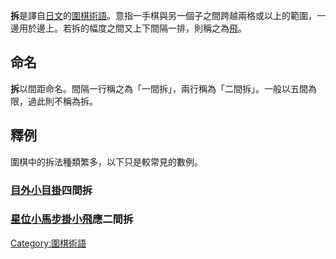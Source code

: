 '''拆'''是譯自[[日文|日文]]的[[圍棋|圍棋]][[術語|術語]]。意指一手棋與另一個子之間跨越兩格或以上的範圍，一邊用於邊上。若拆的幅度之間又上下間隔一排，則稱之為[[飛_(圍棋)|飛]]。
== 命名 ==
'''拆'''以間距命名。間隔一行稱之為「一間拆」，兩行稱為「二間拆」。一般以五間為限，過此則不稱為拆。
== 釋例 ==
圍棋中的拆法種類繁多，以下只是較常見的數例。
=== [[目外|目外]][[小目|小目]][[掛角|掛]]四間拆 ===

{{棋盤
|  |  |  |  |  |  |  |  |  |  |  |  |  |  |  |  |  |  | 
|  |  |  |  |  |  |  |  |  |  |  |  |  |  |  |  |  |  | 
|  |  |  |  |  |  |  |  |  |w1|  |  |  |  | w|  |  |  | 
|  |  |  | x|  |  |  |  |  | x|  |  |  |  |  | x| b|  | 
|  |  |  |  |  |  |  |  |  |  |  |  |  |  |  |  |  |  | 
|  |  |  |  |  |  |  |  |  |  |  |  |  |  |  |  |  |  | 
|  |  |  |  |  |  |  |  |  |  |  |  |  |  |  |  |  |  | 
|  |  |  |  |  |  |  |  |  |  |  |  |  |  |  |  |  |  | 
|  |  |  |  |  |  |  |  |  |  |  |  |  |  |  |  |  |  | 
|  |  |  | x|  |  |  |  |  | x|  |  |  |  |  | x|  |  |
|  |  |  |  |  |  |  |  |  |  |  |  |  |  |  |  |  |  | 
|  |  |  |  |  |  |  |  |  |  |  |  |  |  |  |  |  |  | 
|  |  |  |  |  |  |  |  |  |  |  |  |  |  |  |  |  |  | 
|  |  |  |  |  |  |  |  |  |  |  |  |  |  |  |  |  |  | 
|  |  |  |  |  |  |  |  |  |  |  |  |  |  |  |  |  |  | 
|  |  |  | x|  |  |  |  |  | x|  |  |  |  |  | x|  |  | 
|  |  |  |  |  |  |  |  |  |  |  |  |  |  |  |  |  |  | 
|  |  |  |  |  |  |  |  |  |  |  |  |  |  |  |  |  |  | 
|  |  |  |  |  |  |  |  |  |  |  |  |  |  |  |  |  |  | 
|20}}

=== [[星位|星位]][[掛角|小馬步掛]][[小飛|小飛]]應二間拆 ===

{{棋盤
|  |  |  |  |  |  |  |  |  |  |  |  |  |  |  |  |  |  | 
|  |  |  |  |  |  |  |  |  |  |  |  |  |  |  |  |  |  | 
|  |  |  |  |  |  |  |  |  |  |  |  |  |  |  |  |  |  |  
|  |  |  | x|  |  |  |  |  | x|  |  |  |  |  | x|  |  |  
|  |  |  |  |  |  |  |  |  |  |  |  |  |  |  |  |  |  |  
|  |  |  |  |  |  |  |  |  |  |  |  |  |  |  |  |  |  |  
|  |  |  |  |  |  |  |  |  |  |  |  |  |  |  |  |  |  |  
|  |  |  |  |  |  |  |  |  |  |  |  |  |  |  |  |  |  |  
|  |  |  |  |  |  |  |  |  |  |  |  |  |  |  |  |  |  |  
|  |  |  | x|  |  |  |  |  | x|  |  |  |  |  | x|  |  |  
|  |  |  |  |  |  |  |  |  |  |  |  |  |  |  |  |b1|  |  
|  |  |  |  |  |  |  |  |  |  |  |  |  |  |  |  |  |  |  
|  |  |  |  |  |  |  |  |  |  |  |  |  |  |  |  |  |  |  
|  |  |  |  |  |  |  |  |  |  |  |  |  |  |  |  | b|  |  
|  |  |  |  |  |  |  |  |  |  |  |  |  |  |  |  |  |  |  
|  |  |  | x|  |  |  |  |  | x|  |  |  |  |  | w|  | b|  
|  |  |  |  |  |  |  |  |  |  |  |  |  | w|  |  | w|  |  
|  |  |  |  |  |  |  |  |  |  |  |  |  |  |  |  |  |  | 
|  |  |  |  |  |  |  |  |  |  |  |  |  |  |  |  |  |  | 
|20}}


{{圍棋術語}}
[[Category:圍棋術語|Category:圍棋術語]]